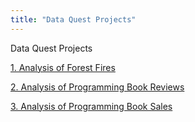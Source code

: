 ---
title: "Data Quest Projects"
---

Data Quest Projects

[1. Analysis of Forest Fires](data_quest/forest_fires/forest_fires.qmd)

[2. Analysis of Programming Book Reviews](data_quest/book_reviews/book_reviews.qmd)

[3. Analysis of Programming Book Sales](data_quest/book_sales/book_sales.qmd)
